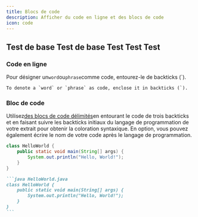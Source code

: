 ```yaml
---
title: Blocs de code
description: Afficher du code en ligne et des blocs de code
icon: code
---
```


## Test de base Test de base Test Test Test

### Code en ligne

Pour désigner un`word`ou`phrase`comme code, entourez-le de backticks (\`).

```
To denote a `word` or `phrase` as code, enclose it in backticks (`).
```

### Bloc de code

Utilisez[des blocs de code délimités](https://www.markdownguide.org/extended-syntax/#fenced-code-blocks)en entourant le code de trois backticks et en faisant suivre les backticks initiaux du langage de programmation de votre extrait pour obtenir la coloration syntaxique. En option, vous pouvez également écrire le nom de votre code après le langage de programmation.

```java HelloWorld.java
class HelloWorld {
    public static void main(String[] args) {
        System.out.println("Hello, World!");
    }
}
```

````md
```java HelloWorld.java
class HelloWorld {
    public static void main(String[] args) {
        System.out.println("Hello, World!");
    }
}
```
````
